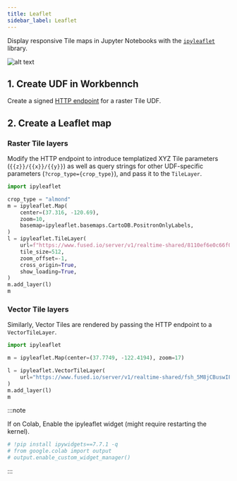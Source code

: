```yaml
---
title: Leaflet
sidebar_label: Leaflet
---
```


Display responsive Tile maps in Jupyter Notebooks with the [`ipyleaflet`](https://ipyleaflet.readthedocs.io/en/latest/) library.

![alt text](https://fused-magic.s3.us-west-2.amazonaws.com/docs_assets/gifs/leaflet.gif)

## 1. Create UDF in Workbennch

Create a signed [HTTP endpoint](/core-concepts/run-udfs/run-single-udfs/#http-requests) for a raster Tile UDF.

## 2. Create a Leaflet map

### Raster Tile layers

Modify the HTTP endpoint to introduce templatized XYZ Tile parameters (`{{z}}/{{x}}/{{y}}`) as well as query strings for other UDF-specific parameters (`?crop_type={crop_type}`), and pass it to the `TileLayer`.

```python showLineNumbers
import ipyleaflet

crop_type = "almond"
m = ipyleaflet.Map(
    center=(37.316, -120.69),
    zoom=10,
    basemap=ipyleaflet.basemaps.CartoDB.PositronOnlyLabels,
)
l = ipyleaflet.TileLayer(
    url=f"https://www.fused.io/server/v1/realtime-shared/8110ef6e0c66f07f0c73f39843db27ece3960f98f268f38ef2f79f3623faae01/run/tiles/{{z}}/{{x}}/{{y}}?crop_type={crop_type}",
    tile_size=512,
    zoom_offset=-1,
    cross_origin=True,
    show_loading=True,
)
m.add_layer(l)
m
```

### Vector Tile layers

Similarly, Vector Tiles are rendered by passing the HTTP endpoint to a `VectorTileLayer`.

```python showLineNumbers
import ipyleaflet

m = ipyleaflet.Map(center=(37.7749, -122.4194), zoom=17)

l = ipyleaflet.VectorTileLayer(
    url="https://www.fused.io/server/v1/realtime-shared/fsh_5M8jCBuswIF8PcFvZBP9k9/run/tiles/{z}/{x}/{y}?dtype_out_vector=mvt"
)
m.add_layer(l)
m
```

:::note

If on Colab, Enable the ipyleaflet widget (might require restarting the kernel).

```python showLineNumbers
# !pip install ipywidgets==7.7.1 -q
# from google.colab import output
# output.enable_custom_widget_manager()
```

:::
